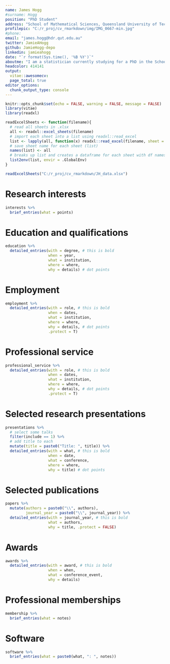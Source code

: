 ```yaml
---
name: James Hogg
#surname: Hogg
position: "PhD Student"
address: "School of Mathematical Sciences, Queensland University of Technology"
profilepic: "C:/r_proj/cv_rmarkdown/img/IMG_0667-min.jpg"
#phone:
email: "james.hogg@hdr.qut.edu.au"
twitter: JamieAHogg
github: JamieHogg-depo
linkedin: jamieahogg
date: "`r format(Sys.time(), '%B %Y')`"
aboutme: "I am a statistician currently studying for a PhD in the School of Mathematical Sciences at the Queensland University of Technology (QUT). Focused on generating small area level estimates of cancer risk factors for the globally recognized Australian Cancer Atlas, my research is driven by a passion for making research more accessible, as well as a commitment to utilizing Bayesian inference and spatial modeling to enhance the field of cancer research. My teaching experience, together with the awards I've received for presentations and invited talks, attest to my proficiency in conveying complex statistical ideas to a wide audience. With my dedication to advancing the field of cancer research and a deep-seated enthusiasm for exploring the potential of Bayesian inference and spatial modeling, I am poised to make a significant contribution to either academic or industry roles."
headcolor: 414141
output:
  vitae::awesomecv:
  page_total: true
editor_options: 
  chunk_output_type: console
---
```


```r
knitr::opts_chunk$set(echo = FALSE, warning = FALSE, message = FALSE)
library(vitae)
library(readxl)

readExcelSheets <- function(filename){
  # read all sheets in .xlsx 
  all <- readxl::excel_sheets(filename)
  # import each sheet into a list using readxl::read_excel
  list <- lapply(all, function(x) readxl::read_excel(filename, sheet = x))
  # save sheet name for each sheet (list)
  names(list) <- all
  # breaks up list and creates a dataframe for each sheet with df names matching sheet names
  list2env(list, envir = .GlobalEnv)
}

readExcelSheets("C:/r_proj/cv_rmarkdown/JH_data.xlsx")
```

# Research interests

```r
interests %>%
  brief_entries(what = points)
```

# Education and qualifications

```r
education %>% 
  detailed_entries(with = degree, # this is bold 
                   when = year, 
                   what = institution, 
                   where = where,
                   why = details) # dot points
```

# Employment 

```r
employment %>%
  detailed_entries(with = role, # this is bold
                   when = dates,
                   what = institution,
                   where = where,
                   why = details, # dot points
                   .protect = T)
```

# Professional service 

```r
professional_service %>%
  detailed_entries(with = role, # this is bold
                   when = dates,
                   what = institution,
                   where = where,
                   why = details, # dot points
                   .protect = T)
```

# Selected research presentations

```r
presentations %>% 
  # select some talks
  filter(include == 1) %>% 
  # add title to each
  mutate(title = paste0("Title: ", title)) %>% 
  detailed_entries(with = what, # this is bold 
                   when = date, 
                   what = conference, 
                   where = where,
                   why = title) # dot points
```

# Selected publications

```r
papers %>% 
  mutate(authors = paste0("\\", authors),
         journal_year = paste0("\\", journal_year)) %>% 
  detailed_entries(with = journal_year, # this is bold 
                   what = authors,
                   why = title, .protect = FALSE) 
```

# Awards

```r
awards %>% 
  detailed_entries(with = award, # this is bold 
                   when = when, 
                   what = conference_event,
                   why = details) 
```

# Professional memberships

```r
membership %>%
  brief_entries(what = notes)
```

# Software

```r
software %>%
  brief_entries(what = paste0(what, ": ", notes))
```

<!-- # Referees -->

<!-- ```{r} -->
<!-- referees %>% -->
<!--   detailed_entries(with = name, # this is bold -->
<!--                    where = institution, -->
<!--                    what = position, -->
<!--                    why = details) -->
<!-- ``` -->

<!-- # Publications -->

<!-- ```{r} -->
<!-- library(dplyr) -->
<!-- knitr::write_bib(c("vitae", "tibble"), "packages.bib") -->

<!-- bibliography_entries("packages.bib") %>% -->
<!--   arrange(desc(author$family), issued) -->
<!-- ``` -->

